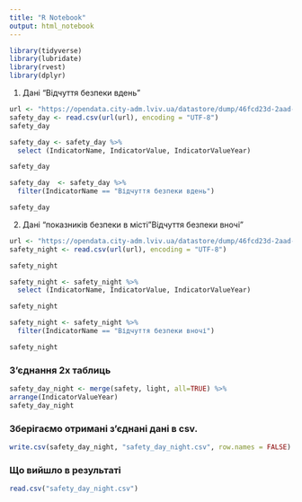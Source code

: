 ```yaml
---
title: "R Notebook"
output: html_notebook
---
```

  
```r
library(tidyverse)
library(lubridate)
library(rvest)
library(dplyr)
```

1) Дані "Відчуття безпеки вдень"
```r
url <- "https://opendata.city-adm.lviv.ua/datastore/dump/46fcd23d-2aad-4c33-b90f-0ba30211f50f?bom=True"
safety_day <- read.csv(url(url), encoding = "UTF-8")
safety_day
```

```r
safety_day <- safety_day %>%
  select (IndicatorName, IndicatorValue, IndicatorValueYear)

safety_day
```

```r
safety_day  <- safety_day %>%
  filter(IndicatorName == "Відчуття безпеки вдень")

safety_day
```


2) Дані "показників безпеки в місті"Відчуття безпеки вночі"
```r
url <- "https://opendata.city-adm.lviv.ua/datastore/dump/46fcd23d-2aad-4c33-b90f-0ba30211f50f?bom=True"
safety_night <- read.csv(url(url), encoding = "UTF-8")

safety_night
```

```r
safety_night <- safety_night %>%
  select (IndicatorName, IndicatorValue, IndicatorValueYear)

safety_night
```

```r
safety_night <- safety_night %>%
  filter(IndicatorName == "Відчуття безпеки вночі")

safety_night
```


### З'єднання 2х таблиць

```r
safety_day_night <- merge(safety, light, all=TRUE) %>%
arrange(IndicatorValueYear) 
safety_day_night
```


###  Зберігаємо отримані з'єднані дані в csv.
```r
write.csv(safety_day_night, "safety_day_night.csv", row.names = FALSE)
```


### Що вийшло в результаті 
```r
read.csv("safety_day_night.csv")
```
